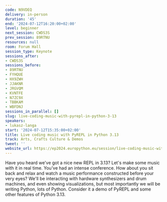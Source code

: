 ```yaml
---
code: N9VDEQ
delivery: in-person
duration: '45'
end: '2024-07-12T16:20:00+02:00'
level: beginner
next_session: CWDS3S
prev_session: 89RTNU
resources: null
room: Forum Hall
session_type: Keynote
sessions_after:
- CWDS3S
sessions_before:
- 89RTNU
- FYHQUE
- HX9ZWH
- JJAKNR
- JRGVQM
- KVNTFE
- N7ZC9X
- TBBKAM
- WBFDNJ
sessions_in_parallel: []
slug: live-coding-music-with-pyrepl-in-python-3-13
speakers:
- lukasz-langa
start: '2024-07-12T15:35:00+02:00'
title: Live coding music with PyREPL in Python 3.13
track: Arts, Crafts Culture & Demos
tweet: ''
website_url: https://ep2024.europython.eu/session/live-coding-music-with-pyrepl-in-python-3-13
---
```


Have you heard we've got a nice new REPL in 3.13? Let's make some music with it in real time. You've had an intense conference. How about you sit back and relax and watch a music performance constructed before your very eyes? We'll be interacting with hardware synthesizers and drum machines, and even showing visualizations, but most importantly we will be writing Python, lots of Python. Consider it a demo of PyREPL and some other features of Python 3.13.
